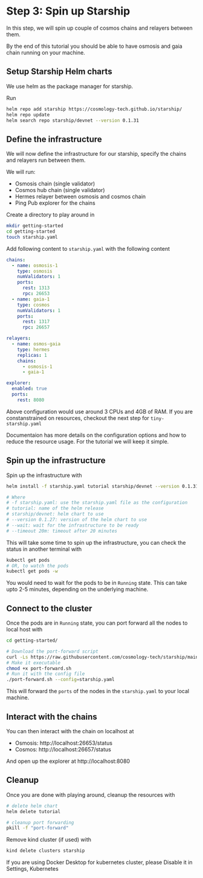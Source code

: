 # **Step 3:** Spin up Starship

In this step, we will spin up couple of cosmos chains and relayers between them.

By the end of this tutorial you should be able to have osmosis and gaia chain running on your machine.

## Setup Starship Helm charts
We use helm as the package manager for starship.

Run
```bash
helm repo add starship https://cosmology-tech.github.io/starship/
helm repo update
helm search repo starship/devnet --version 0.1.31
```

## Define the infrastructure
We will now define the infrastructure for our starship, specify the chains and relayers run
between them.

We will run:
* Osmosis chain (single validator)
* Cosmos hub chain (single validator)
* Hermes relayer between osmosis and cosmos chain
* Ping Pub explorer for the chains

Create a directory to play around in
```bash
mkdir getting-started
cd getting-started
touch starship.yaml
```

Add following content to `starship.yaml` with the following content
```yaml
chains:
  - name: osmosis-1
    type: osmosis
    numValidators: 1
    ports:
      rest: 1313
      rpc: 26653
  - name: gaia-1
    type: cosmos
    numValidators: 1
    ports:
      rest: 1317
      rpc: 26657

relayers:
  - name: osmos-gaia
    type: hermes
    replicas: 1
    chains:
      - osmosis-1
      - gaia-1

explorer:
  enabled: true
  ports:
    rest: 8080
```

Above configuration would use around 3 CPUs and 4GB of RAM.
If you are constanstrained on resources, checkout the next step for `tiny-starship.yaml`

Documentaion has more details on the configuration options and how to reduce the resource usage.
For the tutorial we will keep it simple.

## Spin up the infrastructure
Spin up the infrastructure with
```bash
helm install -f starship.yaml tutorial starship/devnet --version 0.1.31 --wait --timeout 20m

# Where
# -f starship.yaml: use the starship.yaml file as the configuration
# tutorial: name of the helm release
# starship/devnet: helm chart to use
# --version 0.1.27: version of the helm chart to use
# --wait: wait for the infrastructure to be ready
# --timeout 20m: timeout after 20 minutes
```

This will take some time to spin up the infrastructure, you can check the status in another terminal with
```bash
kubectl get pods
# OR, to watch the pods
kubectl get pods -w
```

You would need to wait for the pods to be in `Running` state.
This can take upto 2-5 minutes, depending on the underlying machine.

## Connect to the cluster
Once the pods are in `Running` state, you can port forward all the nodes to local host with
```bash
cd getting-started/

# Download the port-forward script
curl -Ls https://raw.githubusercontent.com/cosmology-tech/starship/main/scripts/port-forward.sh > port-forward.sh
# Make it executable
chmod +x port-forward.sh
# Run it with the config file
./port-forward.sh --config=starship.yaml
```

This will forward the `ports` of the nodes in the `starship.yaml` to your local machine.

## Interact with the chains
You can then interact with the chain on localhost at
* Osmosis: http://localhost:26653/status
* Cosmos: http://localhost:26657/status

And open up the explorer at http://localhost:8080

## Cleanup
Once you are done with playing around, cleanup the resources with

```bash
# delete helm chart
helm delete tutorial

# cleanup port forwarding
pkill -f "port-forward"
```

Remove kind cluster (if used) with
```bash
kind delete clusters starship
```

If you are using Docker Desktop for kubernetes cluster, please Disable it in Settings, Kubernetes
